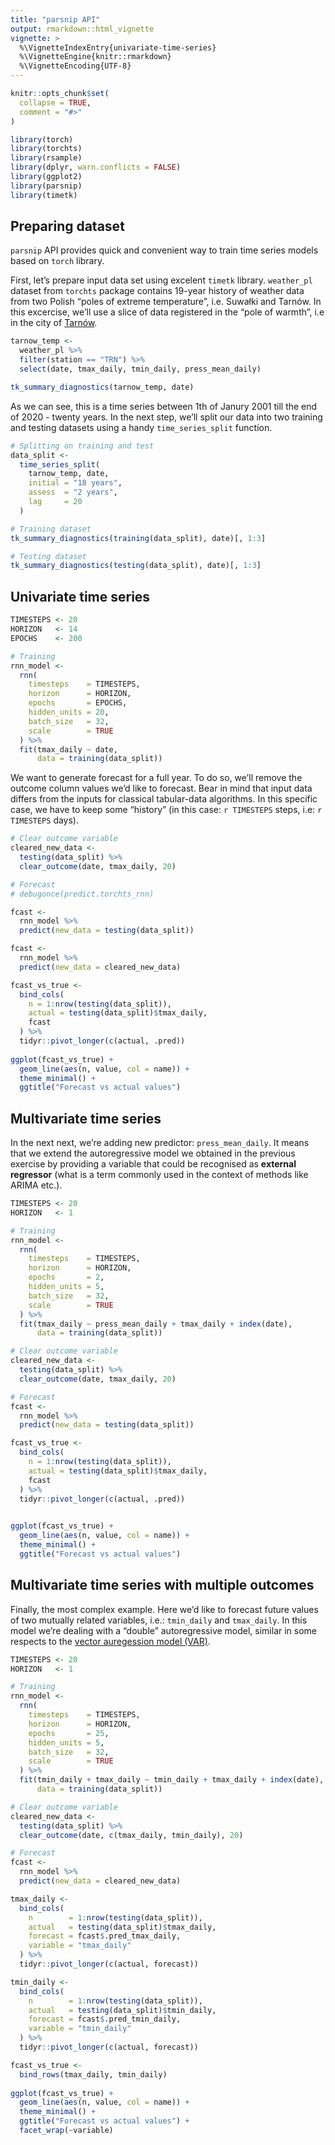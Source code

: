 ```yaml
---
title: "parsnip API"
output: rmarkdown::html_vignette
vignette: >
  %\VignetteIndexEntry{univariate-time-series}
  %\VignetteEngine{knitr::rmarkdown}
  %\VignetteEncoding{UTF-8}
---
```


```r
knitr::opts_chunk$set(
  collapse = TRUE,
  comment = "#>"
)
```

```r
library(torch)
library(torchts)
library(rsample)
library(dplyr, warn.conflicts = FALSE)
library(ggplot2)
library(parsnip)
library(timetk)
```

## Preparing dataset

`parsnip` API provides quick and convenient way to train time series models based on `torch` library.

First, let's prepare input data set using excelent `timetk` library. `weather_pl` dataset from `torchts` package contains 19-year history of weather data from two Polish "poles of extreme temperature", i.e. Suwałki and Tarnów. In this excercise, we'll use a slice of data registered in the "pole of warmth", i.e in the city of [Tarnów](https://en.wikipedia.org/wiki/Tarn%C3%B3w).

```r
tarnow_temp <- 
  weather_pl %>% 
  filter(station == "TRN") %>% 
  select(date, tmax_daily, tmin_daily, press_mean_daily)

tk_summary_diagnostics(tarnow_temp, date)
```

As we can see, this is a time series between 1th of Janury 2001 till the end of 2020 - twenty years.
In the next step, we'll split our data into two training and testing datasets using a handy `time_series_split` function.

```r
# Splitting on training and test
data_split <- 
  time_series_split(
    tarnow_temp, date, 
    initial = "18 years",
    assess  = "2 years", 
    lag     = 20
  )

# Training dataset
tk_summary_diagnostics(training(data_split), date)[, 1:3]

# Testing dataset
tk_summary_diagnostics(testing(data_split), date)[, 1:3]
```
## Univariate time series

```r
TIMESTEPS <- 20
HORIZON   <- 14
EPOCHS    <- 200

# Training 
rnn_model <- 
  rnn(
    timesteps    = TIMESTEPS,
    horizon      = HORIZON,
    epochs       = EPOCHS,
    hidden_units = 20,
    batch_size   = 32,
    scale        = TRUE 
  ) %>% 
  fit(tmax_daily ~ date, 
      data = training(data_split))
```

We want to generate forecast for a full year. To do so, we'll remove the outcome column values
we'd like to forecast. Bear in mind that input data differs from the inputs for classical tabular-data algorithms.
In this specific case, we have to keep some "history" (in this case: `r TIMESTEPS` steps, i.e: `r TIMESTEPS` days).

```r
# Clear outcome variable
cleared_new_data <- 
  testing(data_split) %>% 
  clear_outcome(date, tmax_daily, 20)

# Forecast
# debugonce(predict.torchts_rnn)

fcast <-
  rnn_model %>%
  predict(new_data = testing(data_split))

fcast <-
  rnn_model %>%
  predict(new_data = cleared_new_data)

fcast_vs_true <- 
  bind_cols(
    n = 1:nrow(testing(data_split)),
    actual = testing(data_split)$tmax_daily, 
    fcast
  ) %>% 
  tidyr::pivot_longer(c(actual, .pred))
  
ggplot(fcast_vs_true) + 
  geom_line(aes(n, value, col = name)) +
  theme_minimal() + 
  ggtitle("Forecast vs actual values")
```


## Multivariate time series

In the next next, we're adding new predictor: `press_mean_daily`. It means that we extend the autoregressive model we obtained in the previous exercise by providing a variable that could be recognised as **external regressor** (what is a term commonly used in the context of methods like ARIMA etc.).

```r
TIMESTEPS <- 20
HORIZON   <- 1

# Training 
rnn_model <- 
  rnn(
    timesteps    = TIMESTEPS,
    horizon      = HORIZON,
    epochs       = 2,
    hidden_units = 5,
    batch_size   = 32,
    scale        = TRUE 
  ) %>% 
  fit(tmax_daily ~ press_mean_daily + tmax_daily + index(date), 
      data = training(data_split))
```
```r
# Clear outcome variable
cleared_new_data <- 
  testing(data_split) %>% 
  clear_outcome(date, tmax_daily, 20)

# Forecast
fcast <-
  rnn_model %>%
  predict(new_data = testing(data_split))

fcast_vs_true <- 
  bind_cols(
    n = 1:nrow(testing(data_split)),
    actual = testing(data_split)$tmax_daily, 
    fcast
  ) %>% 
  tidyr::pivot_longer(c(actual, .pred))
  

ggplot(fcast_vs_true) + 
  geom_line(aes(n, value, col = name)) +
  theme_minimal() + 
  ggtitle("Forecast vs actual values")
```


## Multivariate time series with multiple outcomes

Finally, the most complex example. Here we'd like to forecast future values of 
two mutually related variables, i.e.: `tmin_daily` and `tmax_daily`. 
In this model we're dealing with a "double" autoregressive model, similar in some respects to the [vector auregession model (VAR)](https://fable.tidyverts.org/reference/VAR.html).

```r
TIMESTEPS <- 20
HORIZON   <- 1

# Training 
rnn_model <- 
  rnn(
    timesteps    = TIMESTEPS,
    horizon      = HORIZON,
    epochs       = 25,
    hidden_units = 5,
    batch_size   = 32,
    scale        = TRUE 
  ) %>% 
  fit(tmin_daily + tmax_daily ~ tmin_daily + tmax_daily + index(date), 
      data = training(data_split))
```


```r
# Clear outcome variable
cleared_new_data <- 
  testing(data_split) %>% 
  clear_outcome(date, c(tmax_daily, tmin_daily), 20)

# Forecast
fcast <-
  rnn_model %>%
  predict(new_data = cleared_new_data)

tmax_daily <- 
  bind_cols(
    n        = 1:nrow(testing(data_split)),
    actual   = testing(data_split)$tmax_daily, 
    forecast = fcast$.pred_tmax_daily,
    variable = "tmax_daily"
  ) %>% 
  tidyr::pivot_longer(c(actual, forecast))

tmin_daily <- 
  bind_cols(
    n        = 1:nrow(testing(data_split)),
    actual   = testing(data_split)$tmin_daily, 
    forecast = fcast$.pred_tmin_daily,
    variable = "tmin_daily"
  ) %>% 
  tidyr::pivot_longer(c(actual, forecast))

fcast_vs_true <- 
  bind_rows(tmax_daily, tmin_daily)
  
ggplot(fcast_vs_true) + 
  geom_line(aes(n, value, col = name)) +
  theme_minimal() + 
  ggtitle("Forecast vs actual values") + 
  facet_wrap(~variable)

```


